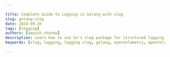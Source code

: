 ```yaml
---

title: Complete Guide to Logging in Golang with slog
slug: golang-slog
date: 2024-09-26
tags: [logging]
authors: [aayush_sharma]
description: Learn how to use Go's slog package for structured logging in your projects. This comprehensive guide covers setup, implementation, and best practices.
keywords: [slog, logging, logging slog, golang, opentelemetry, opentelemetry golang, opentelemetry slog]

---
```


<head>
<script
type="application/ld+json"
dangerouslySetInnerHTML={{ __html: JSON.stringify({
"@context": "[https://schema.org](https://schema.org/)",
"@type": "TechArticle",
"headline": "Complete Guide to Logging in Golang with slog",
"alternativeHeadline": "A comprehensive guide to implementing structured logging in Golang using slog",
"author": {
"@type": "Person",
"name": "Aayush Sharma"
},
"publisher": {
"@type": "Organization",
"name": "SigNoz",
"logo": {
"@type": "ImageObject",
"url": "https://signoz.io/img/SigNozLogo-orange.svg"
}
},
"datePublished": "2024-07-01T00:00:00Z",
"dateModified": "2024-07-01T00:00:00Z",
"mainEntityOfPage": {
"@type": "WebPage",
"@id": "https://signoz.io/guides/golang-slog/"
},
"description": "In this tutorial, we will discover Golang slog and some of the best practices provided by slog for implementing structured logging in Golang applications. We will set up the Golang application and practice different logging formats slog provides.",
"keywords": "slog, logging, logging slog, golang, opentelemetry, opentelemetry golang, opentelemetry slog",
"articleSection": "Technology",
"inLanguage": "en",
"isPartOf": {
"@type": "Blog",
"name": "SigNoz Blog",
"url": "https://signoz.io/blog/"
},
"about": [
{
"@type": "Thing",
"name": "Go (Programming Language)",
"description": "An open-source programming language developed by Google"
},
{
"@type": "Thing",
"name": "slog",
"description": "A structured logging package for Go"
},
{
"@type": "Thing",
"name": "OpenTelemetry",
"description": "An observability framework for cloud-native software"
}
],
"mentions": [
{
"@type": "SoftwareApplication",
"name": "SigNoz",
"applicationCategory": "Observability Platform"
}
],
"mainEntity": {
"@type": "FAQPage",
"mainEntity": [
{
"@type": "Question",
"name": "What are the features of slog?",
"acceptedAnswer": {
"@type": "Answer",
"text": "The slog package in Go offers enhanced logging capabilities with features like multiple output destinations, allowing logs to be sent to various handlers simultaneously. It provides robust filtering control, enabling developers to filter logs by level, and message content. Additionally, slog-envlogger acts as a port of env_logger, facilitating environment-based log filtering."
}
},
{
"@type": "Question",
"name": "What are the levels of slog logging?",
"acceptedAnswer": {
"@type": "Answer",
"text": "The log/slog package provides four log levels by default, with each one associated with an integer value: DEBUG (-4), INFO (0), WARN (4), and ERROR (8)."
}
},
{
"@type": "Question",
"name": "Where to place the logger when logging with slog?",
"acceptedAnswer": {
"@type": "Answer",
"text": "In Go, using the slog library, you can handle logger placement based on your application's complexity. For simple setups, a global logger initialized in the main or an init function is effective. For more complex applications, dependency injection is recommended, where the logger is passed as a dependency to maintain clean architecture and ease testing."
}
},
{
"@type": "Question",
"name": "What are the benefits of using slog over log?",
"acceptedAnswer": {
"@type": "Answer",
"text": "slog provides structured logging, which is beneficial for querying and analyzing logs, especially in microservices architectures or distributed systems where logs are critical for debugging."
}
},
{
"@type": "Question",
"name": "Can slog integrate with external logging systems?",
"acceptedAnswer": {
"@type": "Answer",
"text": "Yes, slog can integrate with systems like SigNoz, ELK, Splunk, or any other logging infrastructure that supports structured log data. This is often done through custom handlers that format and transmit log data."
}
}
]
}
}) }}
/>
</head>

Logging is the record of events that occur in an application, providing critical insights into its behavior, performance, and potential problems. In Golang, the built-in log package helps monitor and debug applications.

However, for more advanced logging needs, Golang offers slog, a powerful package designed for structured logging. This guide will explore the features and best practices of using slog for implementing structured logging in Golang applications.

## Prerequisites

- <a href="https://go.dev/doc/install" rel="noopener noreferrer nofollow" target="_blank">Golang Installed in your system</a>
- Familiarity with Logging in Golang

## Quick Guide: How to use slog in Golang?

### What is slog?

slog is a logging package introduced in version `1.21` of Golang. It brings structured logging into your application, enhancing the way logs are recorded and analyzed.

### Basic Usage

To use `slog` in your Golang application, import the `log/slog` package.

```go
package main

import (
    "log/slog"
)

func main() {
    slog.Info("SigNoz", "Message", "Golang slog is best for structured logging")
}

```

The above code demonstrates a simple example of logging using slog. When this code is executed, it generates a log entry with the following components:

- Timestamps
- Message
- Severity Level
- Key-Value paired attributes

Output of the above code:

```
2024/06/23 01:33:42 INFO SigNoz Message="Golang slog is best for structured logging"

```

Syntax of the output:

```
Timestamps Severity-Level Message Key=Value

```

### What is Structured Logging?

Structured logging is a technique where data is formatted for easy searching, filtering, and processing, paving the way for more sophisticated analytics. JSON is the standard format for structured logging. It is best practice to provide structured logging using a logging framework integrated with a log management system that supports custom fields.

### Why Structured Logging?

Structured logging offers several advantages over traditional text-based logging:

- Ease of Searching and Filtering: Logs formatted as key-value pairs are easier to search and filter, allowing for more efficient troubleshooting and analysis.
- Better Integration: Structured logs are machine-readable, making it easier to integrate with log management systems and analytics tools.
- Improved Analytics: With structured logs, you can perform more sophisticated analytics, enabling better insights into your application's behavior and performance.

Example of structured logging:

```json
{
  "time": "2024-06-25T03:02:16.291247+05:30",
  "level": "INFO",
  "msg": "slog Groups",
  "Usage": {
    "Item1": "random string",
    "Item2": 453666601985459141,
    "Item3": 7914595825068479671
  }
}

```

The above structured logging output, when converted into text-based logging, looks like the example below:

```
2024-06-25T03:02:16.291247+05:30 - INFO - slog Groups - Item1: random string, Item2: 453666601985459141, Item3: 7914595825068479671

```

Let's dive deep into the slog libraries and explore the advanced features of `slog`.

## Important Components in slog

To effectively use slog, it's essential to understand its three main components: `Logger`, `Records`, and `Handlers`.

- Loggers: A logger is the primary interface for logging events in slog. It provides various methods (such as `Info()` and `Error()`) for reporting events. When you log an event, you use these methods provided by the logger.
- Records: When a logger method is called, it creates a record. A record's sole purpose is to store the data required to generate a log entry.
- Handlers: Handlers are responsible for processing log records, generating the final log output, and determining the log destination (such as a file or console). slog includes two built-in handlers: `TextHandler` and `JSONHandler`.

We will discuss more on this in the later part of the article.

## slog Levels

In slog, logging levels are used to describe the severity of logs. These levels help determine which logs are emitted based on their importance, which can be critical in both development and production environments. Here's a breakdown of the typical logging levels provided by slog, which are similar to those in many other logging libraries:

- Debug: This level is used for detailed information, primarily useful for diagnosing problems. Debug logging is usually enabled only in development settings.
Use Case: Diagnosing a complex issue by logging detailed information about the application's state.
- Info: Provides general information about the application's operations, offering insights into its normal functioning.
Use Case: Logging the successful completion of an operation or regular status updates.
- Warn: Indicates that something unexpected happened or there might be a potential issue (e.g., 'disk space low'). The application continues to work as expected.
Use Case: Alerting about deprecated API usage or low disk space warnings.
- Error: Represents serious issues where the application has encountered a problem and cannot perform some functions.
Use Case: Logging errors that prevent a function from executing properly, such as database connection failures.

slog is designed to be modular and extensible, allowing users to create custom levels as needed. Logging levels help control log output based on the severity of the information, which is especially useful in production environments to avoid log flooding while maintaining clear and informative logs.

You can see below an example that demonstrates how to use these logging levels in a Golang application:

```go
package main

import (
    "log/slog"
    "os"
)

func main() {
    // Create a new logger with a JSON handler
    logger := slog.New(slog.NewJSONHandler(os.Stderr, nil))
    slog.SetDefault(logger)

    slog.Debug("Debug Level", "Detailed information for debugging")
    slog.Info("Info Level", "General operational information")
    slog.Warn("Warn Level", "Potential issue detected")
    slog.Error("Error Level", "A serious issue occurred")
}

```

## Creating Logger with Handler

slog provides two types of handlers for logging: `TextHandler` and `JSONHandler`. These handlers determine the format and destination of the log output.

### TextHandler

`TextHandler` helps in writing structured log entries as human-readable text. You can create a new logger using `TextHandler` with the following code:

```go
package main

import (
    "log/slog"
    "os"
)

func main() {
    // Create a logger with TextHandler
    logger := slog.New(slog.NewTextHandler(os.Stderr, nil))
    logger.Info("TextHandler Example", "Content", "Logging in text format")
}

```

The `New` keyword creates a new Logger instance with a nil context. The output of logs received using `TextHandler` is in a `key=value` sequence, making it more structured and easy to understand.

Example Output:

```
time=2024-06-23T01:33:13.531+05:30 level=INFO msg=SigNoz Content="Golang slog is best for structured logging"

```

In the above output, `TextHandler` has mapped the keys (time, level, msg, Content) with their respective values.

### JSONHandler

`JSONHandler` helps in writing structured logs as JSON objects. You can create a new logger using `JSONHandler` with the following code:

```go
package main

import (
    "log/slog"
    "os"
)

func main() {
    // Create a logger with JSONHandler
    logger := slog.New(slog.NewJSONHandler(os.Stderr, nil))
    logger.Info("JSONHandler Example", "Content", "Logging in JSON format")
}

```

Example Output:

```json
{
  "time": "2024-06-23T01:32:14.715901+05:30",
  "level": "INFO",
  "msg": "SigNoz",
  "Content": "Golang slog is best for structured logging"
}

```

This handler is perfect for logs that must be consumed by log management systems, examined by automated programs, or sent via network protocols that benefit from standardized, structured data formats. It is frequently utilized in production settings where logs are gathered and examined by platforms such as SigNoz, Splunk, the ELK stack, or others.

## Setting Default Logger in slog

Each method in slog has a top-level function that uses the default logger. Let’s try to understand this with an example:

`slog.Info()` is called by the top-level function by a default logger. The default handler formats the log record's message, time, level, and attributes as a string and passes it to the log package.

The `SetDefault` function in the slog package sets the default logger that will be used by slog package levels such as `slog.Info` and `slog.Warn`. It establishes a new default logger that these levels will utilize for logging operations.

Using the below code, we will set a default logger using the SetDefault function:

```go
package main

import (
	"log/slog"
	"os"
)

func main() {
	logger := slog.New(slog.NewJSONHandler(os.Stderr, nil))
	slog.SetDefault(logger)

	slog.Info("SigNoz", "Content", "Golang slog is best for structured logging")
	slog.Warn("Article", "Read", "Till the end")
}

```

Output:

```json
{
   "time":"2024-06-23T01:30:03.174166+05:30",
   "level":"INFO",
   "msg":"SigNoz",
   "Content":"Golang slog is best for structured logging"
}{
   "time":"2024-06-23T01:30:03.174464+05:30",
   "level":"WARN",
   "msg":"Article",
   "Read":"Till the end"
}

```

## slog Customization

Further customization can be done in slog logging components to get the log output in the desired format. This helps in customizing the logs output to make it suitable for a specific use case and more flexible:

### Levels

You should log messages in an application at a specific level or above. A typical setup involves logging messages at the Info or higher tier and delaying debug logging until necessary. To change the behaviour you can use the `HandlerOptions` type as shown in the below code:

```go
package main

import (
	"log/slog"
	"os"
)

func main() {
	logger := slog.New(slog.NewJSONHandler(os.Stderr,
        &slog.HandlerOptions{Level: slog.LevelDebug}))
	slog.SetDefault(logger)

	slog.Info("SigNoz", "Content", "Golang slog is best for structured logging")
	slog.Warn("Article", "Read", "Till the end")
	slog.Debug("Debug Level", "Working", "True")
}

```

Output:

```json
{
   "time":"2024-06-23T02:22:18.587372+05:30",
   "level":"INFO",
   "msg":"SigNoz",
   "Content":"Golang slog is best for structured logging"
}{
   "time":"2024-06-23T02:22:18.587867+05:30",
   "level":"WARN",
   "msg":"Article",
   "Read":"Till the end"
}{
   "time":"2024-06-23T02:22:18.587874+05:30",
   "level":"DEBUG",
   "msg":"Debug Level",
   "Working":"True"
}

```

The above level setting method keeps the handler at that level for the duration of its existence. You must use the `LevelVar` type, as shown below if you want dynamic variation in the minimum level:

```go
package main

import (
	"log/slog"
	"os"
)

func main() {
	var logLevel = new(slog.LevelVar)

	logger := slog.NewJSONHandler(os.Stderr,
        &slog.HandlerOptions{Level: logLevel})
	slog.SetDefault(slog.New(logger))

	logLevel.Set(slog.LevelDebug)

	slog.Info("SigNoz", "Content", "Golang slog is best for structured logging")
	slog.Warn("Article", "Read", "Till the end")
	slog.Debug("Debug Level", "Working", "True")
}

```

### Child Logger

A child logger is a derived logger that inherits configuration from a parent logger while potentially adding its own specific settings or contextual information. Creating child loggers is a common practice in structured logging, which enhances log management and debugging by embedding additional, relevant data directly into log messages.

Benefits of using a child logger

- Automatic inclusion of contextual information specific to different parts of an application.
- Reduces redundancy in log entries.
- Enhances traceability.
- Allows logs to be segmented according to their source or nature.
- Facilitates easier filtering and searching based on embedded context, such as module names or version numbers.

Below code demonstrates how you can implement a child logger in your Golang application:

```go
package main

import (
	"log/slog"
	"os"
	"runtime/debug"
)

func main() {
	handler := slog.NewJSONHandler(os.Stderr, &slog.HandlerOptions{
		Level: new(slog.LevelVar),
	})

	logger := slog.New(handler)

	buildInfo, _ := debug.ReadBuildInfo()

	child := logger.With(
		slog.Group("program_info",
			slog.Int("pid", os.Getpid()),
			slog.String("go_version", buildInfo.GoVersion),
		),
	)

	child.Info("SigNoz", "Content", "Golang slog is best for structured logging")
	child.Warn("Article", "Read", "Till the end")
	child.Debug("Debug Level", "Working", "True")
}

```

Output:

```json
{
   "time":"2024-06-26T01:27:30.704406+05:30",
   "level":"INFO",
   "msg":"SigNoz",
   "program_info":{
      "pid":8252,
      "go_version":"go1.22.0"
   },
   "Content":"Golang slog is best for structured logging"
}{
   "time":"2024-06-26T01:27:30.70472+05:30",
   "level":"WARN",
   "msg":"Article",
   "program_info":{
      "pid":8252,
      "go_version":"go1.22.0"
   },
   "Read":"Till the end"
}

```

### Extending Logging with External Packages

To enrich your logging output with additional context or dynamic data, you can seamlessly integrate external packages into your log statements. This allows for more detailed and useful log messages, aiding in debugging and monitoring.

For example, consider a scenario where you wish to log a randomly generated number using the `math/rand` package. Here's how you can set it up:

```go
package main

import (
	"log/slog"
	"math/rand"
	"os"
)

func main() {
	logger := slog.NewTextHandler(os.Stderr, nil)
	slog.SetDefault(slog.New(logger))

	slog.Info("Packages using random number function", slog.Int("Random Number", rand.Int()))
}

```

Output:

```
time=2024-06-23T02:38:45.264+05:30 level=INFO msg="Packages using random number function" "Random Number"=4476702455706698296

```

### Groups

The slog becomes more challenging as we add more fields, and the logging becomes more complicated. The slog groups function helps us overcome this complication by allowing us to group attributes under a single unit. `TextHandler` uses a dot to divide the group and attribute names, with the group name serving as the key. On the other hand, `JSONHandler` handles each group as a distinct JSON object.

slog also makes multi-attribute grouping possible, but the results vary depending on the Handler used. We may group relevant fields together under a single key, choose a group name, and then stack the characteristics that make sense for that group:

```go
package main

import (
	"log/slog"
	"math/rand"
	"os"
)

func main() {
	var logLevel = new(slog.LevelVar)

	logger := slog.NewJSONHandler(os.Stderr,
        &slog.HandlerOptions{Level: logLevel})
	slog.SetDefault(slog.New(logger))

	logLevel.Set(slog.LevelDebug)

	slog.Info("slog Groups",
		slog.Group("Usage",
			slog.String("Item1", "random string"),
			slog.Int("Item2", rand.Int()),
			slog.Int("Item3", rand.Int()),
		),
	)
}

```

Output:

```json
{
  "time": "2024-06-23T16:28:24.558121+05:30",
  "level": "INFO",
  "msg": "slog Groups",
  "Usage": {
    "Item1": "random string",
    "Item2": 4205951361080029762,
    "Item3": 7503774366427698219
  }
}

```

### Context Integration

slog allows the integration of function context into log statements. This capability is particularly useful as it enables handlers to understand the circumstances surrounding each log event.

Both `Logger.Log` and `Logger.LogAttrs` methods accept a context as their initial argument, aligning with their respective top-level function. Although the use of context is not mandatory for the top-level functions and the convenience methods on the `Logger` (such as `Info`), there are specific versions of these functions that incorporate context if needed.

For Example:

```go
package main

import (
	"context"
	"log/slog"
	"math/rand"
	"os"
)

func main() {
	var logLevel = new(slog.LevelVar)

	logger := slog.NewJSONHandler(os.Stderr,
        &slog.HandlerOptions{Level: logLevel})
	slog.SetDefault(slog.New(logger))

	logLevel.Set(slog.LevelDebug)
	ctx := context.WithValue(context.Background(), "serial_id", "1")

	slog.InfoContext(ctx, "slog Groups",
		slog.Group("Usage",
			slog.String("Item1", "random string"),
			slog.Int("Item2", rand.Int()),
			slog.Int("Item3", rand.Int()),
		),
	)
}

```

The `ctx` variable receives a `serial_id`, which is then supplied to the `InfoContext` function. Nevertheless, the serial_id field is absent from the log when the program is executed:

```json
{
  "time": "2024-06-23T17:43:22.740439+05:30",
  "level": "INFO",
  "msg": "slog Groups",
  "Usage": {
    "Item1": "random string",
    "Item2": 4643155037035395637,
    "Item3": 224524224166418815
  }
}

```

## Monitoring Logs with an Observability Tool

So far, we have implemented logs using slog in Golang. However, simply logging events is not enough to ensure the health and performance of your application. Monitoring these logs is crucial to gaining real-time insights, detecting issues promptly, and maintaining the overall stability of your system.

### Why Monitoring Logs is Important

Here are the key reasons why [monitoring logs](https://signoz.io/blog/log-monitoring/) is important:

1. Issue detection and troubleshooting
2. Performance monitoring
3. Security and Compliance
4. Operational insights
5. Automation and alerts
6. Historical analysis
7. Proactive maintenance
8. Support and customer service

To cover all the above major components, you can make use of tools like [SigNoz](https://signoz.io/).

SigNoz is a full-stack open-source application performance monitoring and observability tool that can be used in place of DataDog and New Relic. SigNoz is built to give SaaS like user experience combined with the perks of open-source software. Developer tools should be developed first, and SigNoz was built by developers to address the gap between SaaS vendors and open-source software.

Key architecture features:

- Logs, Metrics, and traces under a single dashboard
SigNoz provides logs, metrics, and traces all under a single dashboard. You can also correlate these telemetry signals to debug your application issues quickly.
- Native OpenTelemetry support
SigNoz is built to support <a href="https://opentelemetry.io/" rel="noopener noreferrer nofollow" target="_blank">OpenTelemetry</a> natively, which is quietly becoming the world standard to generate and manage telemetry data.

## Tracking Logs Using Signoz

Let's enhance the above code examples to set up a basic `HTTP` server integrated with structured logging using the slog package. It establishes a logging system where logs are formatted in JSON for better readability and parsing. This is achieved by creating a JSONHandler from slog, which is attached to a log file and configured to record debug-level logs.

### Step 1: Set up SigNoz

<GetStartedSigNoz />

### Step 2: Building a Sample Application

```go
package main

import (
	"context"
	"fmt"
	"log/slog"
	"net/http"
	"os"
)

func main() {
	logFile, err := os.OpenFile("application.log", os.O_APPEND|os.O_CREATE|os.O_WRONLY, 0644)
	if err != nil {
		panic(err)
	}
	defer logFile.Close()

	var logLevel = new(slog.LevelVar)

	logger := slog.NewJSONHandler(logFile, &slog.HandlerOptions{Level: logLevel})
	slog.SetDefault(slog.New(logger))

	logLevel.Set(slog.LevelDebug)

	http.HandleFunc("/", handleIndex)
	http.HandleFunc("/log", handleLog)
	http.HandleFunc("/data", handleData)
	http.HandleFunc("/error", handleError)

	fmt.Println("Server starting on <http://localhost:8080>")
	if err := http.ListenAndServe(":8080", nil); err != nil {
		panic(err)
	}
}

func handleIndex(w http.ResponseWriter, r *http.Request) {
	ctx := context.Background()
	slog.InfoContext(ctx, "Accessing index page", slog.String("method", r.Method))
	fmt.Fprintln(w, "Welcome to the Go Application!")
}

func handleLog(w http.ResponseWriter, r *http.Request) {
	ctx := context.WithValue(r.Context(), "serial_id", "1")
	switch r.Method {
	case "GET":
		slog.InfoContext(ctx, "Handled GET request on /log",
			slog.Group("Request Info",
				slog.String("Method", "GET"),
				slog.String("Path", r.URL.Path),
			),
		)
		fmt.Fprintln(w, "Received a GET request at /log.")
	case "POST":
		slog.InfoContext(ctx, "Handled POST request on /log",
			slog.Group("Request Info",
				slog.String("Method", "POST"),
				slog.String("Path", r.URL.Path),
			),
		)
		fmt.Fprintln(w, "Received a POST request at /log.")
	default:
		http.Error(w, "Unsupported HTTP method", http.StatusMethodNotAllowed)
	}
}

func handleData(w http.ResponseWriter, r *http.Request) {
	ctx := context.WithValue(r.Context(), "request_id", fmt.Sprintf("%d", os.Getpid()))
	slog.InfoContext(ctx, "Data endpoint hit",
		slog.String("method", r.Method),
		slog.String("endpoint", "/data"),
	)
	fmt.Fprintln(w, "This is the data endpoint. Method used:", r.Method)
}

func handleError(w http.ResponseWriter, r *http.Request) {
	ctx := context.WithValue(r.Context(), "error_id", "error123")
	slog.ErrorContext(ctx, "Error endpoint accessed",
		slog.String("method", r.Method),
		slog.String("endpoint", "/error"),
	)
	http.Error(w, "You have reached the error endpoint", http.StatusInternalServerError)
}

```

The above code defines a server with several routes (/, /log, /data, /error), each managed by different handler functions designed to simulate various server operations. These functions log relevant information using slog, illustrating how to incorporate contextual logging in a real-world application. For example, `handleLog` function logs different messages based on the `HTTP` method (GET or POST), and `handleError` function simulates [error logging](https://signoz.io/guides/error-log/) when the error endpoint is accessed.

The server is set to listen on port 8080, and the application will panic and shut down if it encounters an error starting the server. This example provides a practical illustration of integrating logging into a web service, which can help in monitoring the application's behavior and troubleshooting issues.

### Step 3: Setting up the Logs Pipeline in Otel Collector

The above code generates a log file named `application.log` on the execution of the code. In order to export logs from the log file generated an [OpenTelemetry Collector](https://signoz.io/blog/opentelemetry-collector-complete-guide/) needs to be integrated.

You can set up the complete pipeline following this [guide](https://signoz.io/docs/userguide/collect_logs_from_file/). Here is the complete configuration for the above go code:

```yaml
receivers:
  otlp:
    protocols:
      grpc:
        endpoint: 0.0.0.0:4317
      http:
        endpoint: 0.0.0.0:4318
  hostmetrics:
    collection_interval: 60s
    scrapers:
      cpu: {}
      disk: {}
      load: {}
      filesystem: {}
      memory: {}
      network: {}
      paging: {}
      process:
        mute_process_name_error: true
        mute_process_exe_error: true
        mute_process_io_error: true
      processes: {}
  prometheus:
    config:
      global:
        scrape_interval: 60s
      scrape_configs:
        - job_name: otel-collector-binary
          static_configs:
            - targets:
              # - localhost:8888
  filelog/app:
    include: [<path-to-log-file>] #include the full path to your log file
    start_at: end
processors:
  batch:
    send_batch_size: 1000
    timeout: 10s
  # Ref: <https://github.com/open-telemetry/opentelemetry-collector-contrib/blob/main/processor/resourcedetectionprocessor/README.md>
  resourcedetection:
    detectors: [env, system] # Before system detector, include ec2 for AWS, gcp for GCP and azure for Azure.
    # Using OTEL_RESOURCE_ATTRIBUTES envvar, env detector adds custom labels.
    timeout: 2s
    system:
      hostname_sources: [os] # alternatively, use [dns,os] for setting FQDN as host.name and os as fallback
extensions:
  health_check: {}
  zpages: {}
exporters:
  otlp:
    endpoint: '<https://ingest>.{region}.signoz.cloud:443'
    tls:
      insecure: false
    headers:
      'signoz-ingestion-key': '<SIGNOZ_INGESTION_KEY>'
  debug:
    verbosity: normal
service:
  telemetry:
    metrics:
      address: 0.0.0.0:8888
  extensions: [health_check, zpages]
  pipelines:
    logs:
      receivers: [otlp, filelog/app]
      processors: [batch]
      exporters: [otlp]

```

### Step 4: Viewing Logs in SigNoz

After running the above application and making the correct configurations, you can navigate to the SigNoz logs dashboard to see all the logs sent to SigNoz.

<Figure
src="/img/guides/2024/07/golangslog-1.webp"
alt="SigNoz localhost showcasing the log output of the above application."
caption="SigNoz localhost showcasing the log output of the above application."
/>

## Advantages of using slog

- Structured Logging: slog supports structured logging, which is advantageous for producing logs that are simple to interpret and filter. This is especially helpful for contemporary logging systems that compile and examine log information. Key-value pairs represent log data. As a result, logs are more straightforward to search, process, and analyze than unstructured logs that contain free-form text. Because structured logs are machine-readable, integrating them with log analysis tools is made simpler.
- Contextual Logging: Contextual data, such as requests or user IDs, may be easily appended to your log entries using slog. With this extra information, the logs are enhanced and become much more useful for troubleshooting and comprehending complicated systems. Each log entry may include rich structured data that facilitates more efficient debugging and application flow tracing.
Integration: slog is easily integrated with the standard library's log package. This implies that you may take advantage of slog's structured logging features in addition to using the existing log mechanisms.
- Flexibility: slog enables developers to customize logging to meet the requirements of various contexts (development, staging, and production) by supporting various output formats (such as JSON) and destinations. It provides an excellent level of personalization. Because of its adaptability, you may customize your logging to meet your requirements.

## Conclusion

- slog offers structured logging, which is essential for more sophisticated analytics. It enables logging with key-value paired attributes, making the logs easy to parse and filter, thus significantly improving debugging and monitoring capabilities.
- slog supports extensive customization options, including various logging levels and structured formats like JSON. This allows developers to tailor the logging to meet the needs of different environments and purposes. This flexibility makes slog suitable for complex applications where detailed and [contextual logging](https://signoz.io/guides/structlog/) is critical.
- slog simplifies the logging process with components like loggers, records, and handlers while also offering features like default settings adjustment and integration with other packages. This extensibility and ease of use make slog a robust tool for both development and production environments, providing a modern solution to application logging challenges.
- Use the SetDefault Function after creating a new logger to avoid repetitive usage and directly use slog to print messages in the console.
- slog integrates seamlessly with the standard library's log package. This lets you leverage existing log functionalities while benefiting from slog's structured logging capabilities.

## FAQs

### What are the features of slog?

The slog package in Go offers enhanced logging capabilities with features like multiple output destinations, allowing logs to be sent to various handlers simultaneously. It provides robust filtering control, enabling developers to filter logs by level, and message content. Additionally, `slog-envlogger` acts as a port of `env_logger`, facilitating environment-based log filtering. These features make slog a versatile choice for developers needing precise and configurable logging in complex applications.

### What are the levels of slog logging?

The log/slog package provides four log levels by default, with each one associated with an integer value: DEBUG (-4), INFO (0), WARN (4), and ERROR (8).

### Where to place the logger when logging with slog?

In Go, using the `slog` library, you can handle logger placement based on your application's complexity. For simple setups, a global logger initialized in the `main` or an `init` function is effective. For more complex applications, dependency injection is recommended, where the logger is passed as a dependency to maintain clean architecture and ease testing.

### What are the benefits of using slog over log?

slog provides structured logging, which is beneficial for querying and analyzing logs, especially in microservices architectures or distributed systems where logs are critical for debugging.

### Can slog integrate with external logging systems?

Yes, slog can integrate with systems like SigNoz, ELK, Splunk, or any other logging infrastructure that supports structured log data. This is often done through custom handlers that format and transmit log data.